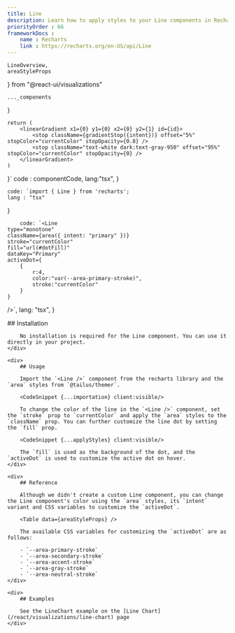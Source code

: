 ```yaml
---
title: Line
description: Learn how to apply styles to your Line components in Recharts
priorityOrder : 66
frameworkDocs : 
    name : Recharts
    link : https://recharts.org/en-US/api/Line
---
```


    LineOverview,
    areaStyleProps
} from "@react-ui/visualizations"

    ..._components
}


    return (
        <linearGradient x1={0} y1={0} x2={0} y2={1} id={id}>
            <stop className={gradientStop({intent})} offset="5%" stopColor="currentColor" stopOpacity={0.8} />
            <stop className="text-white dark:text-gray-950" offset="95%" stopColor="currentColor" stopOpacity={0} />
        </linearGradient>
    )
}`
    code : componentCode,
    lang:"tsx",
}

    code: `import { Line } from 'recharts';
    lang : "tsx"
}


        code: `<Line 
    type="monotone"
    className={area({ intent: "primary" })}
    stroke="currentColor"
    fill="url(#dotFill)"
    dataKey="Primary"
    activeDot={
        {
            r:4,
            color:"var(--area-primary-stroke)",
            stroke:"currentColor"
        }
    }
/>`,
        lang: "tsx",
    }

<div className="space-y-20">
    <ComponentPreview >
        <LineOverview client:visible />
    </ComponentPreview>
    <div>
        ## Installation

        No installation is required for the Line component. You can use it directly in your project.
    </div>

    <div>
        ## Usage
        
        Import the `<Line />` component from the recharts library and the `area` styles from `@tailus/themer`.
        
        <CodeSnippet {...importation} client:visible/>

        To change the color of the line in the `<Line />` component, set the `stroke` prop to `currentColor` and apply the `area` styles to the `className` prop. You can further customize the line dot by setting the `fill` prop.
        
        <CodeSnippet {...applyStyles} client:visible/>

        The `fill` is used as the background of the dot, and the `activeDot` is used to customize the active dot on hover.
    </div>

    <div>
        ## Reference

        Although we didn't create a custom Line component, you can change the Line component's color using the `area` styles, its `intent` variant and CSS variables to customize the `activeDot`.

        <Table data={areaStyleProps} />

        The available CSS variables for customizing the `activeDot` are as follows:

        - `--area-primary-stroke`
        - `--area-secondary-stroke`
        - `--area-accent-stroke`
        - `--area-gray-stroke`
        - `--area-neutral-stroke`
    </div>

    <div>
        ## Examples

        See the LineChart example on the [Line Chart](/react/visualizations/line-chart) page
    </div>
</div>